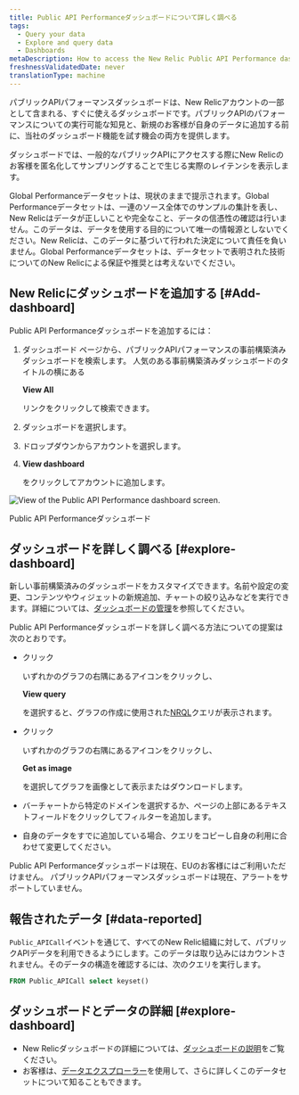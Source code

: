 ```yaml
---
title: Public API Performanceダッシュボードについて詳しく調べる
tags:
  - Query your data
  - Explore and query data
  - Dashboards
metaDescription: How to access the New Relic Public API Performance dashboard.
freshnessValidatedDate: never
translationType: machine
---
```



パブリックAPIパフォーマンスダッシュボードは、New Relicアカウントの一部として含まれる、すぐに使えるダッシュボードです。パブリックAPIのパフォーマンスについての実行可能な知見と、新規のお客様が自身のデータに追加する前に、当社のダッシュボード機能を試す機会の両方を提供します。

ダッシュボードでは、一般的なパブリックAPIにアクセスする際にNew Relicのお客様を匿名化してサンプリングすることで生じる実際のレイテンシを表示します。

<Callout variant="important">
  Global Performanceデータセットは、現状のままで提示されます。Global Performanceデータセットは、一連のソース全体でのサンプルの集計を表し、New Relicはデータが正しいことや完全なこと、データの信憑性の確認は行いません。このデータは、データを使用する目的について唯一の情報源としないでください。New Relicは、このデータに基づいて行われた決定について責任を負いません。Global Performanceデータセットは、データセットで表明された技術についてのNew Relicによる保証や推奨とは考えないでください。
</Callout>

## New Relicにダッシュボードを追加する [#Add-dashboard]

Public API Performanceダッシュボードを追加するには：

1. ダッシュボード ページから、パブリックAPIパフォーマンスの事前構築済みダッシュボードを検索します。 人気のある事前構築済みダッシュボードのタイトルの横にある

   <DNT>**View All**</DNT>

   リンクをクリックして検索できます。

2. ダッシュボードを選択します。

3. ドロップダウンからアカウントを選択します。

4. <DNT>**View dashboard**</DNT>

   をクリックしてアカウントに追加します。

<img
  title="Public API Performance dashboard"
  alt="View of the Public API Performance dashboard screen."
  src={publicApiPerformanceDashForGpd}
/>

<figcaption>
  Public API Performanceダッシュボード
</figcaption>

## ダッシュボードを詳しく調べる [#explore-dashboard]

新しい事前構築済みのダッシュボードをカスタマイズできます。名前や設定の変更、コンテンツやウィジェットの新規追加、チャートの絞り込みなどを実行できます。詳細については、[ダッシュボードの管理](/docs/query-your-data/explore-query-data/dashboards/manage-your-dashboard/)を参照してください。

Public API Performanceダッシュボードを詳しく調べる方法についての提案は次のとおりです。

* クリック

  <Icon name="fe-more-horizontal"/>

  いずれかのグラフの右隅にあるアイコンをクリックし、

  <DNT>**View query**</DNT>

  を選択すると、グラフの作成に使用された[NRQL](/docs/query-data/nrql-new-relic-query-language/getting-started/introduction-nrql)クエリが表示されます。

* クリック

  <Icon name="fe-more-horizontal"/>

  いずれかのグラフの右隅にあるアイコンをクリックし、

  <DNT>**Get as image**</DNT>

  を選択してグラフを画像として表示またはダウンロードします。

* バーチャートから特定のドメインを選択するか、ページの上部にあるテキストフィールドをクリックしてフィルターを追加します。

* 自身のデータをすでに追加している場合、クエリをコピーし自身の利用に合わせて変更してください。

<Callout variant="important">
  Public API Performanceダッシュボードは現在、EUのお客様にはご利用いただけません。
</Callout>

<Callout variant="important">
  パブリックAPIパフォーマンスダッシュボードは現在、アラートをサポートしていません。
</Callout>

## 報告されたデータ [#data-reported]

`Public_APICall`イベントを通じて、すべてのNew Relic組織に対して、パブリックAPIデータを利用できるようにします。このデータは取り込みにはカウントされません。そのデータの構造を確認するには、次のクエリを実行します。

```sql
FROM Public_APICall select keyset()
```

## ダッシュボードとデータの詳細 [#explore-dashboard]

* New Relicダッシュボードの詳細については、[ダッシュボードの説明](/docs/query-your-data/explore-query-data/dashboards/introduction-dashboards/)をご覧ください。
* お客様は、[データエクスプローラー](/docs/query-your-data/explore-query-data/browse-data/introduction-data-explorer/)を使用して、さらに詳しくこのデータセットについて知ることもできます。